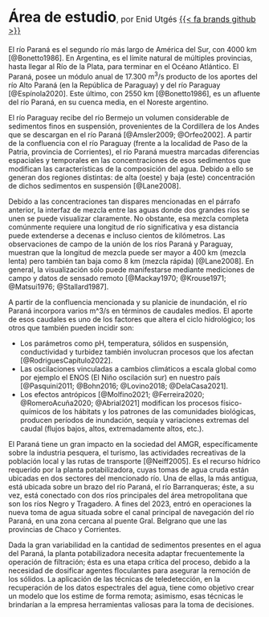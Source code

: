 
# Área de estudio<span style="font-weight:normal; font-size: 1rem">, por Enid Utgés [{{< fa brands github >}}](https://github.com/Enid2802)</span> {toc-text="Área de estudio" #sec-roi}

El río Paraná es el segundo río más largo de América del Sur, con 4000 km [@Bonetto1986]. En Argentina, es el límite natural de múltiples provincias, hasta llegar al Río de la Plata, para terminar en el Océano Atlántico. El Paraná, posee un módulo anual de 17.300 m<sup>3</sup>/s producto de los aportes del río Alto Paraná (en la República de Paraguay) y del río Paraguay [@Espínola2020]. Este último, con 2550 km [@Bonetto1986], es un afluente del río Paraná, en su cuenca media, en el Noreste argentino.

El río Paraguay recibe del río Bermejo un volumen considerable de sedimentos finos en suspensión, provenientes de la Cordillera de los Andes que se descargan en el río Paraná  [@Amsler2009; @Orfeo2002]. A partir de la confluencia con el río Paraguay (frente a la localidad de Paso de la Patria, provincia de Corrientes), el río Paraná muestra marcadas diferencias espaciales y temporales en las concentraciones de esos sedimentos que modifican las características de la composición del agua. Debido a ello se generan dos regiones distintas: de alta (oeste) y baja (este) concentración de dichos sedimentos en suspensión [@Lane2008].

Debido a las concentraciones tan dispares mencionadas en el párrafo anterior, la interfaz de mezcla entre las aguas donde dos grandes ríos se unen se puede visualizar claramente. No obstante, esa mezcla completa comúnmente requiere una longitud de río significativa y esa distancia puede extenderse a decenas e incluso cientos de kilómetros. Las observaciones de campo de la unión de los ríos Paraná y Paraguay, muestran que la longitud de mezcla puede ser mayor a 400 km (mezcla lenta) pero también tan baja como 8 km (mezcla rápida) [@Lane2008]. En general, la visualización sólo puede manifestarse mediante mediciones de campo y datos de sensado remoto [@Mackay1970; @Krouse1971; @Matsui1976; @Stallard1987].

A partir de la confluencia mencionada y su planicie de inundación, el río Paraná incorpora varios m^3/s en términos de caudales medios. El aporte de esos caudales es uno de los factores que altera el ciclo hidrológico; los otros que también pueden incidir son:

* Los parámetros como pH, temperatura, sólidos en suspensión, conductividad y turbidez también involucran procesos que los afectan [@RodriguesCapítulo2022].
* Las oscilaciones vinculadas a cambios climáticos a escala global como por ejemplo el ENOS (El Niño oscilación sur) en nuestro país [@Pasquini2011; @Bohn2016; @Lovino2018; @DelaCasa2021].
* Los efectos antrópicos [@Molfino2021; @Ferreira2020;  @RomeroAcuña2020;  @Abrial2021] modifican los procesos físico-químicos de los hábitats y los patrones de las comunidades biológicas, producen períodos de inundación, sequía y variaciones extremas del caudal (flujos bajos, altos, extremadamente altos, etc.).

El Paraná tiene un gran impacto en la sociedad del AMGR, específicamente sobre la industria pesquera, el turismo, las actividades recreativas de la población local y las rutas de transporte [@Neiff2005]. Es el recurso hídrico requerido por la planta potabilizadora, cuyas tomas de agua cruda están ubicadas en dos sectores del mencionado río. Una de ellas, la más antigua, está ubicada sobre un brazo del río Paraná, el río Barranqueras; éste, a su vez, está conectado con dos ríos principales del área metropolitana que son los ríos Negro y Tragadero. A fines del 2023, entró en operaciones la nueva toma de agua situada sobre el canal principal de navegación del río Paraná, en una zona cercana al puente Gral. Belgrano que une las provincias de Chaco y Corrientes.

Dada la gran variabilidad en la cantidad de sedimentos presentes en el agua del Paraná, la planta potabilizadora necesita adaptar frecuentemente la operación de filtración; ésta es una etapa crítica del proceso, debido a la necesidad de dosificar agentes floculantes para asegurar la remoción de los sólidos.  La aplicación de las técnicas de teledetección, en la recuperación de los datos espectrales del agua, tiene como objetivo crear un modelo que los estime de forma remota; asimismo, esas técnicas le brindarían a la empresa herramientas valiosas para la toma de decisiones.
